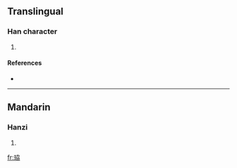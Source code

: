 ==Translingual==

===Han character===
{{Han char|rn=96|rad=玉|as=06|sn=10|four=|canj=一土大尸尸 (MGKSS)}}

# {{defn|Han|sort=玉06}}

====References====
* {{Han ref|kx=0730.140|dkj=20940|dj=1141.240|hdz=21114.060|uh=73D5|ud=29653}}

----

==Mandarin==

===Hanzi===
{{cmn-hanzi|pin=[[lì]] ([[li4]])|wg=li<sup>4</sup>}}

# {{defn|Mandarin}}

[[fr:珕]]
